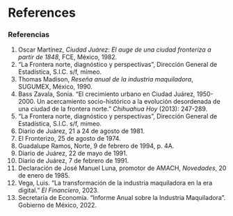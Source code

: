 # References {.unnumbered}

::: {#refs}


### Referencias

1. Oscar Martínez, *Ciudad Juárez: El auge de una ciudad fronteriza a partir de 1848*, FCE, México, 1982.
2. "La Frontera norte, diagnóstico y perspectivas", Dirección General de Estadística, S.I.C. s/f, mimeo.
3. Thomas Madison, *Reseña anual de la industria maquiladora*, SUGUMEX, México, 1990.
4. Bass Zavala, Sonia. "El crecimiento urbano en Ciudad Juárez, 1950-2000. Un acercamiento socio-histórico a la evolución desordenada de una ciudad de la frontera norte." *Chihuahua Hoy* (2013): 247-289.
5. "La Frontera norte, diagnóstico y perspectivas", Dirección General de Estadística, S.I.C. s/f, mimeo.
6. Diario de Juárez, 21 a 24 de agosto de 1981.
7. El Fronterizo, 25 de agosto de 1974.
8. Guadalupe Ramos, Norte, 9 de febrero de 1994, p. 4A.
9. Diario de Juárez, 22 de mayo de 1991.
10. Diario de Juárez, 7 de febrero de 1991.
11. Declaración de José Manuel Luna, promotor de AMACH, *Novedades*, 20 de enero de 1985.
12. Vega, Luis. "La transformación de la industria maquiladora en la era digital." *El Financiero*, 2023.
13. Secretaría de Economía. "Informe Anual sobre la Industria Maquiladora". Gobierno de México, 2022.


:::
